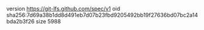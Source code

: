 version https://git-lfs.github.com/spec/v1
oid sha256:7d69a38b1dd8d491eb7d07b23fbd9205492bb19f27636bd07bc2a14bda2b3f26
size 5988
